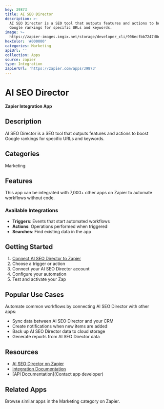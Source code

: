 ```yaml
---
key: 39873
title: AI SEO Director
description: >-
  AI SEO Director is a SEO tool that outputs features and actions to boost
  Google rankings for specific URLs and keywords.
image: >-
  https://zapier-images.imgix.net/storage/developer_cli/906ecfbb7247d0ed189adf54cb598190.png?auto=format%2Ccompress&ixlib=python-3.0.0&q=50
hexColor: '#000000'
categories: Marketing
apiUrl: ''
collection: Apps
source: zapier
type: Integration
zapierUrl: 'https://zapier.com/apps/39873'
---
```

# AI SEO Director

**Zapier Integration App**

## Description

AI SEO Director is a SEO tool that outputs features and actions to boost Google rankings for specific URLs and keywords.

## Categories

Marketing

## Features

This app can be integrated with 7,000+ other apps on Zapier to automate workflows without code.

### Available Integrations

- **Triggers**: Events that start automated workflows
- **Actions**: Operations performed when triggered
- **Searches**: Find existing data in the app

## Getting Started

1. [Connect AI SEO Director to Zapier](https://zapier.com/apps/39873)
2. Choose a trigger or action
3. Connect your AI SEO Director account
4. Configure your automation
5. Test and activate your Zap

## Popular Use Cases

Automate common workflows by connecting AI SEO Director with other apps:

- Sync data between AI SEO Director and your CRM
- Create notifications when new items are added
- Back up AI SEO Director data to cloud storage
- Generate reports from AI SEO Director data

## Resources

- [AI SEO Director on Zapier](https://zapier.com/apps/39873)
- [Integration Documentation](https://zapier.com/apps/39873/integrations)
- [API Documentation](Contact app developer)

## Related Apps

Browse similar apps in the Marketing category on Zapier.
